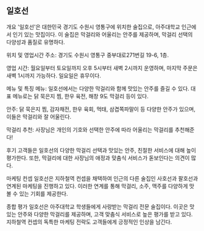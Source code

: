 ## 일호선

개요
'일호선'은 대한민국 경기도 수원시 영통구에 위치한 술집으로, 아주대학교 인근에서 인기 있는 맛집이다. 이 술집은 막걸리와 어울리는 안주를 제공하며, 막걸리 선택의 다양성과 품질로 유명하다​​.

위치 및 영업시간
주소: 경기도 수원시 영통구 중부대로271번길 19-6, 1층​​.

영업 시간: 월요일부터 토요일까지 오후 5시부터 새벽 2시까지 운영하며, 마지막 주문은 새벽 1시까지 가능하다. 일요일은 휴무이다​​.

메뉴 및 특징
메뉴: 일호선에서는 다양한 막걸리와 함께 맛있는 안주를 즐길 수 있다. 대표 메뉴로는 닭 묵은지 찜, 한우 육전, 해창 9도 막걸리 등이 있다​​.

안주: 닭 묵은지 찜, 감자채전, 한우 육회, 먹태, 삼겹쪽파말이 등 다양한 안주가 있으며, 이들은 막걸리와 잘 어울린다​​​​​​​​​​.

막걸리 추천: 사장님은 개인의 기호와 선택한 안주에 따라 어울리는 막걸리를 추천해준다!

후기
고객들은 일호선의 다양한 막걸리 선택과 맛있는 안주, 친절한 서비스에 대해 높이 평가한다. 또한, 막걸리에 대한 사장님의 애정과 맞춤식 서비스가 돋보인다는 의견이 많다​​​​.

마케팅 컨셉
일호선은 지하철역 컨셉을 채택하여 인근의 다른 술집인 사호선과 팔호선과 연계된 마케팅을 진행하고 있다. 이러한 연계를 통해 막걸리, 소주, 맥주를 다양하게 맛볼 수 있는 기회를 제공한다​​.

종합 평가
일호선은 아주대학교 학생들에게 사랑받는 막걸리 전문 술집이다. 이곳은 맛있는 안주와 다양한 막걸리를 제공하며, 고객 맞춤식 서비스로 높은 평가를 받고 있다. 지하철역 컨셉의 독특한 마케팅 전략도 고객들에게 긍정적인 인상을 남긴다.